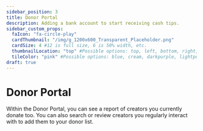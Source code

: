 ```yaml
---
sidebar_position: 3
title: Donor Portal
description: Adding a bank account to start receiving cash tips.
sidebar_custom_props:
  faIcon: "fa-circle-play"
  cardThumbnail: "/img/g_1200x600_Transparent_Placeholder.png"
  cardSize: 4 #12 is full size, 6 is 50% width, etc.
  thumbnailLocation: "top" #Possible options: top, left, bottom, right, none
  tileColor: "pink" #Possible options: blue, cream, darkpurple, lightpurple, mauve, orange, pink, none
draft: true
---
```


# Donor Portal

Within the Donor Portal, you can see a report of creators you currently donate too. You can also search or review creators you regularly interact with to add them to your donor list.
